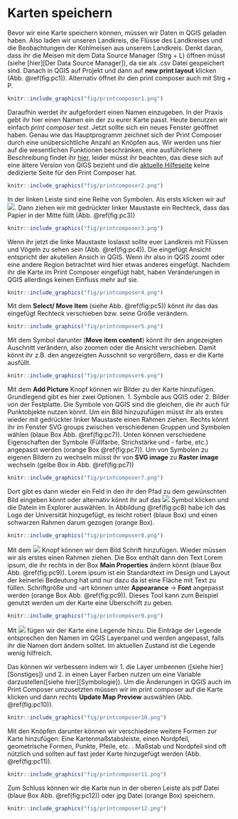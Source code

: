 # Karten speichern

Bevor wir eine Karte speichern können, müssen wir Daten in QGIS geladen haben. Also laden wir unseren Landkreis, die Flüsse des Landkreises und die Beobachtungen der Kohlmeisen aus unserem Landkreis. Denkt daran, dass ihr die Meisen mit dem Data Source Manager (Strg + L) öffnen müsst (siehe [hier][Der Data Source Manager]), da sie als .csv Datei gespeichert sind. Danach in QGIS auf Projekt und dann auf **new print layout** klicken (Abb. \@ref(fig:pc1)). Alternativ öffnet ihr den print composer auch mit Strg + P. 

```r
knitr::include_graphics("fig/printcomposer1.png")
```

Daraufhin werdet ihr aufgefordert einen Namen einzugeben. In der Praxis gebt ihr hier einen Namen ein der zu eurer Karte passt. Heute benutzen wir einfach *print composer test*. Jetzt sollte sich ein neues Fenster geöffnet haben. Genau wie das Hauptprogramm zeichnet sich der Print Composer durch eine unübersichtliche Anzahl an Knöpfen aus. Wir werden uns hier auf die wesentlichen Funktionen beschränken, eine ausführlichere Beschreibung findet ihr [hier](https://docs.qgis.org/2.8/en/docs/user_manual/print_composer/print_composer.html), leider müsst ihr beachten, das diese sich auf eine ältere Version von QIGS bezieht und die [aktuelle Hilfeseite](https://docs.qgis.org/3.22/en/docs/) keine dedizierte Seite für den Print Composer hat.

```r
knitr::include_graphics("fig/printcomposer2.png")
```

In der linken Leiste sind eine Reihe von Symbolen. Als ersts klicken wir auf ![](inline/mActionAddMap.png). Dann ziehen wir mit gedrückter linker Maustaste ein Rechteck, dass das Papier in der Mitte füllt (Abb. \@ref(fig:pc3))

```r
knitr::include_graphics("fig/printcomposer3.png")
```

Wenn ihr jetzt die linke Maustaste loslasst sollte euer Landkreis mit Flüssen und Vögeln zu sehen sein (Abb. \@ref(fig:pc4)). Die eingefügt Ansicht entspricht der akutellen Ansich in QGIS. Wenn ihr also in QGIS zoomt oder eine andere Region betrachtet wird hier etwas anderes eingefügt. Nachdem ihr die Karte im Print Composer eingefügt habt, haben Veränderungen in QGIS allerdings keinen Einfluss mehr auf sie. 

```r
knitr::include_graphics("fig/printcomposer4.png")
```

Mit dem **Select/ Move Item** (siehe Abb. \@ref(fig:pc5)) könnt ihr das das eingefügt Rechteck verschieben bzw. seine Größe verändern. 

```r
knitr::include_graphics("fig/printcomposer5.png")
```

Mit dem Symbol darunter (**Move item content**) könnt ihr den angezeigten Auschnitt verändern, also zoomen oder die Ansicht verschieben. Damit könnt ihr z.B. den angezeigten Ausschnit so vergrößern, dass er die Karte ausfüllt. 

```r
knitr::include_graphics("fig/printcomposer6.png")
```

Mit dem **Add Picture** Knopf können wir Bilder zu der Karte hinzufügen. Grundlegend gibt es hier zwei Optionen. 1. Symbole aus QGIS oder 2. Bilder von der Festplatte. Die Symbole von QGIS sind die gleichen, die ihr auch für Punktobjekte nutzen könnt. Um ein Bild hinzuzufügen müsst ihr als erstes wieder mit gedrückter linker Maustaste einen Rahmen ziehen. Rechts könnt ihr im Fenster SVG groups zwischen verschiedenen Gruppen und Symbolen wählen (blaue Box Abb. \@ref(fig:pc7)). Unten können verschiedene Eigenschaften der Symbole (Füllfarbe, Strichstärke und - farbe, etc.) angepasst werden (orange Box \@ref(fig:pc7)). Um von Symbolen zu eigenen Bildern zu wechseln müsst ihr von **SVG image** zu **Raster image** wechseln (gelbe Box in Abb. \@ref(fig:pc7))

```r
knitr::include_graphics("fig/printcomposer7.png")
```

Dort gibt es dann wieder ein Feld in den ihr den Pfad zu dem gewünschten Bild eingeben könnt oder alternativ könnt ihr auf das ![](inline/selectstring.png) Symbol klicken und die Datein im Explorer auswählen. In Abbildung \@ref(fig:pc8) habe ich das Logo der Universität hinzugefügt, es leicht rotiert (blaue Box) und einen schwarzen Rahmen darum gezogen (orange Box).

```r
knitr::include_graphics("fig/printcomposer8.png")
```

Mit dem ![](inline/mActionLabel.png) Knopf können wir dem Bild Schrift hinzufügen. Wieder müssen wir als erstes einen Rahmen ziehen. Die Box enthält dann den Text Lorem ipsum, die ihr rechts in der Box **Main Properties** ändern könnt (blaue Box Abb. \@ref(fig:pc9)). Lorem ipsum ist ein Standardtext im Design und Layout der keinerlei Bedeutung hat und nur dazu da ist eine Fläche mit Text zu füllen. Schriftgröße und -art können unter **Appearance** $\rightarrow$ **Font** angepasst werden (orange Box Abb. \@ref(fig:pc9)). Dieses Tool kann zum Beispiel genutzt werden um der Karte eine Überschrift zu geben. 

```r
knitr::include_graphics("fig/printcomposer9.png")
```

Mit ![](inline/mActionAddLegend.png) fügen wir der Karte eine Legende hinzu. Die Einträge der Legende entsprechen den Namen im QGIS Layerpanel und werden angepasst, falls ihr die Namen dort ändern solltet. Im aktuellen Zustand ist die Legende wenig hilfreich. 

Das können wir verbessern indem wir 1. die Layer umbennen ([siehe hier][Sonstiges]) und 2. in einen Layer Farben nutzen um eine Variable darzustellen([siehe hier][Symbologie]). 
Um die Änderungen in QGIS auch im Print Composer umzusetzten müssen wir im print composer auf die Karte klicken und dann rechts **Update Map Preview** auswählen (Abb. \@ref(fig:pc10)). 

```r
knitr::include_graphics("fig/printcomposer10.png")
```

Mit den Knöpfen darunter können wir verschiedene weitere Formen zur Karte hinzufügen: Eine Kartenmaßstabsleiste, einen Nordpfeil, geometrische Formen, Punkte, Pfeile, etc. . Maßstab und Nordpfeil sind oft nützlich und sollten auf fast jeder Karte hinzugefügt werden (Abb. \@ref(fig:pc11)).

```r
knitr::include_graphics("fig/printcomposer11.png")
```

Zum Schluss können wir die Karte nun in der oberen Leiste als pdf Datei (blaue Box Abb. \@ref(fig:pc12)) oder jpg Datei (orange Box) speichern.

```r
knitr::include_graphics("fig/printcomposer12.png")
```